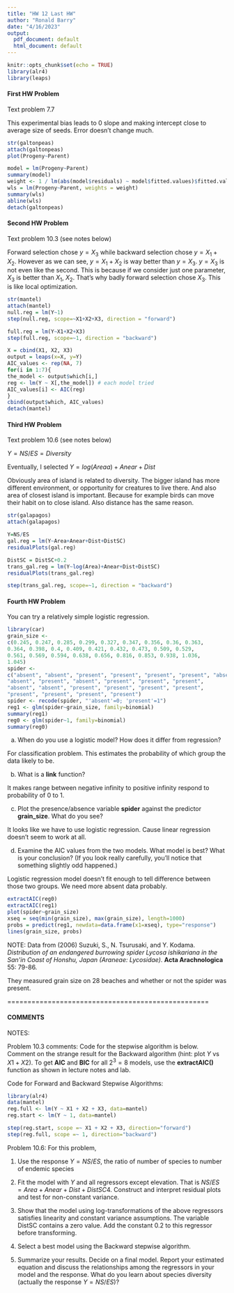 ```yaml
---
title: "HW 12 Last HW"
author: "Ronald Barry"
date: "4/16/2023"
output:
  pdf_document: default
  html_document: default
---
```


```r
knitr::opts_chunk$set(echo = TRUE)
library(alr4)
library(leaps)
```

#### First HW Problem

Text problem 7.7

This experimental bias leads to 0 slope and making intercept close to average size of seeds.
Error doesn't change much.
```r
str(galtonpeas)
attach(galtonpeas)
plot(Progeny~Parent)

model = lm(Progeny~Parent)
summary(model)
weight <- 1 / lm(abs(model$residuals) ~ model$fitted.values)$fitted.values^2
wls = lm(Progeny~Parent, weights = weight)
summary(wls)
abline(wls)
detach(galtonpeas)
```

#### Second HW Problem

Text problem 10.3 (see notes below)

Forward selection chose $y=X_3$ while backward selection chose $y=X_1+X_2$.
However as we can see, $y=X_1+X_2$ is way better than $y=X_3$.
$y=X_3$ is not even like the second.
This is because if we consider just one parameter, $X_3$ is better than $X_1$, $X_2$.
That's why badly forward selection chose $X_3$.
This is like local optimization.

```r
str(mantel)
attach(mantel)
null.reg = lm(Y~1)
step(null.reg, scope=~X1+X2+X3, direction = "forward")

full.reg = lm(Y~X1+X2+X3)
step(full.reg, scope=~1, direction = "backward")

X = cbind(X1, X2, X3)
output = leaps(x=X, y=Y)
AIC_values <- rep(NA, 7)
for(i in 1:7){
the_model <- output$which[i,]
reg <- lm(Y ~ X[,the_model]) # each model tried
AIC_values[i] <- AIC(reg)
}
cbind(output$which, AIC_values)
detach(mantel)
```

#### Third HW Problem

Text problem 10.6 (see notes below)

$Y = NS/ES = Diversity$

Eventually, I selected $Y=log(Areaa)+Anear+Dist$

Obviously area of island is related to diversity.
The bigger island has more different environment, or opportunity for creatures to live there.
And also area of closest island is important.
Because for example birds can move their habit on to close island.
Also distance has the same reason.
```r
str(galapagos)
attach(galapagos)

Y=NS/ES
gal.reg = lm(Y~Area+Anear+Dist+DistSC)
residualPlots(gal.reg)

DistSC = DistSC+0.2
trans_gal.reg = lm(Y~log(Area)+Anear+Dist+DistSC)
residualPlots(trans_gal.reg)

step(trans_gal.reg, scope=~1, direction = "backward")
```

#### Fourth HW Problem

You can try a relatively simple logistic regression.

```r
library(car)
grain_size <- 
c(0.245, 0.247, 0.285, 0.299, 0.327, 0.347, 0.356, 0.36, 0.363, 
0.364, 0.398, 0.4, 0.409, 0.421, 0.432, 0.473, 0.509, 0.529, 
0.561, 0.569, 0.594, 0.638, 0.656, 0.816, 0.853, 0.938, 1.036, 
1.045)
spider <-
c("absent", "absent", "present", "present", "present", "present", "absent", "present", "absent", "present", "absent", "present", 
"absent", "present", "absent", "present", "present", "present", 
"absent", "absent", "present", "present", "present", "present", 
"present", "present", "present", "present")
spider <- recode(spider, "'absent'=0; 'present'=1")
reg1 <- glm(spider~grain_size, family=binomial)
summary(reg1)
reg0 <- glm(spider~1, family=binomial)
summary(reg0)
```

a) When do you use a logistic model?  How does it differ from regression?

For classification problem.
This estimates the probability of which group the data likely to be.


b) What is a **link** function?

It makes range between negative infinity to positive infinity respond to probability of 0 to 1.


c)  Plot the presence/absence variable **spider** against the predictor **grain_size**.  What do you see?

It looks like we have to use logistic regression.
Cause linear regression doesn't seem to work at all.


d) Examine the AIC values from the two models.  What model is best?  What is your conclusion?  (If you look really carefully, you'll notice that something slightly odd happened.)

Logistic regression model doesn't fit enough to tell difference between those two groups.
We need more absent data probably.
```r
extractAIC(reg0)
extractAIC(reg1)
plot(spider~grain_size)
xseq = seq(min(grain_size), max(grain_size), length=1000)
probs = predict(reg1, newdata=data.frame(x1=xseq), type="response")
lines(grain_size, probs)
```


NOTE:  Data from (2006) Suzuki, S., N. Tsurusaki, and Y. Kodama. *Distribution of an endangered burrowing spider Lycosa ishikariana in the San\'in Coast of Honshu, Japan (Araneae: Lycosidae)*. **Acta Arachnologica** 55: 79-86.

They measured grain size on 28 beaches and whether or not the spider was present.



==================================================

#### **COMMENTS**

NOTES:

Problem 10.3 comments: Code for the stepwise algorithm is below. Comment on the strange result for the Backward algorithm (hint: plot $Y$ vs $X1 + X2$). To get **AIC** and **BIC** for all $2^3 = 8$ models, use the **extractAIC()** function as shown in lecture notes and lab.

Code for Forward and Backward Stepwise Algorithms:

```r
library(alr4)
data(mantel)
reg.full <- lm(Y ~ X1 + X2 + X3, data=mantel)
reg.start <- lm(Y ~ 1, data=mantel)

step(reg.start, scope =~ X1 + X2 + X3, direction="forward")
step(reg.full, scope =~ 1, direction="backward")
```

Problem 10.6: For this problem,

1. Use the response $Y=NS/ES$, the ratio of number of  species to number of endemic species 

2. Fit the model with $Y$ and all regressors except elevation. That is $NS/ES = Area+Anear+Dist+DistSC4$. Construct and interpret residual plots and test for non-constant variance.

3. Show that the model using log-transformations of the above regressors satisfies linearity and constant variance assumptions. The variable DistSC contains a zero value. Add the constant 0.2 to this regressor before transforming.

4. Select a best model using the Backward stepwise algorithm.

5. Summarize your results. Decide on a final model. Report your estimated equation and discuss the relationships among the regressors in your model and the response. What do you learn about species diversity (actually the response $Y=NS/ES$)?

